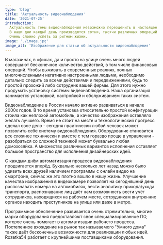 ```yaml
---
type: 'blog'
title: 'Актуальность видеонаблюдения'
date: '2021-07-25'
introduction:
  Актуальность темы видеонаблюдения невозможно переоценить в настоящее время.
  В наши дни каждый день производятся сотни, тысячи различных операций.
  Очень сложно успеть за ритмом жизни.
image: './image.jpg'
image_alt: 'Изображение для статьи об актуальности видеонаблюдения'
---
```


<p class="article__content">
  В магазинах, в офисах, да и просто на улице очень много людей совершают
  бесконечное количество действий, в том числе финансовых операций. Чтобы
  выживать в современных реалиях, полных многочисленными негативно настроенными
  людьми, необходимо детально следить за всеми действиями и передвижениями, будь
  то простой прохожий либо сотрудник вашей фирмы. Для этого нужно продумать
  установку системы видеонаблюдения. Наша организация занимается установкой,
  настройкой и обслуживанием таких систем.
</p>

<p class="article__content">
  Видеонаблюдение в России начало активно развиваться в начале 2000х годов. В то
  время установка относительно простой конфигурации стоила как неплохой
  автомобиль, а качество изображения оставляло желать лучшего. Время не стоит на
  месте и технологический прогресс сделал свое дело - сегодня практически любой
  человек может позволить себе систему видеонаблюдения. Оборудование становится
  все сложнее технически и вместе с тем гораздо проще в управлении - разобраться
  со сложной техникой может буквально любая домохозяйка. А множество различных
  вариантов исполнения оставляет большое пространство для исполнения
  дизайнерских идей.
</p>

<p class="article__content">
  С каждым днём автоматизация процесса видеонаблюдения продвигается вперёд.
  Буквально несколько лет назад можно было удивить всех друзей наличием
  программы с онлайн видео на смартфоне, сейчас же это плотно вошло в нашу
  жизнь. Улучшение качества изображения в видеокамере позволяет на сегодняшний
  день распознавать номера на автомобилях, вести аналитику прихода/ухода
  транспорта, распознавание лиц даёт нам возможность вести учёт сотрудников,
  находящихся на рабочем месте, сотрудникам внутренних органов находить
  преступников на улице или даже в метро.
</p>

<p class="article__content">
  Программное обеспечение развивается очень стремительно, многие марки
  оборудования предоставляют свое специализированное ПО, которое очень помогает
  в автоматизации рабочего процесса. Постепенное вхождение на рынок так
  называемого "Умного дома" также даёт бесконечные возможности для реализации
  любых идей. Rozetka54 работает с крупнейшими поставщиками оборудования.
</p>

